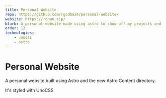 ```yaml
---
title: Personal Website
repo: https://github.com/rgodha24/personal-website/
website: https://rohan.zip/
blurb: A personal website made using astro to show off my projects and blog posts.
order: 12
technologies: 
    - unocss
    - astro
---
```



# Personal Website

A personal website built using <Technology href="https://astro.build">Astro</Technology> and the new Astro Content directory. 

It's styled with <Technology href="https://uno.antfu.me">UnoCSS</Technology>
